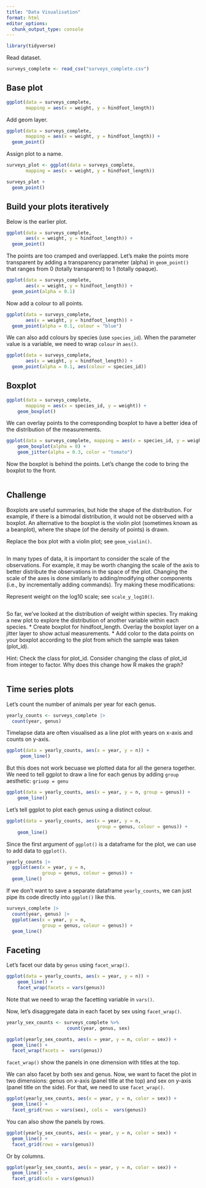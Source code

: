 ```yaml
---
title: "Data Visualisation"
format: html
editor_options: 
  chunk_output_type: console
---
```


```r
library(tidyverse)
```

Read dataset.

```r
surveys_complete <- read_csv("surveys_complete.csv")
```

## Base plot

```r
ggplot(data = surveys_complete,
       mapping = aes(x = weight, y = hindfoot_length))
```

Add geom layer.

```r
ggplot(data = surveys_complete,
       mapping = aes(x = weight, y = hindfoot_length)) +
  geom_point()
```

Assign plot to a name.

```r
surveys_plot <- ggplot(data = surveys_complete,
       mapping = aes(x = weight, y = hindfoot_length))

surveys_plot +
  geom_point()
```

## Build your plots iteratively

Below is the earlier plot.

```r
ggplot(data = surveys_complete,
       aes(x = weight, y = hindfoot_length)) +
  geom_point()
```

The points are too cramped and overlapped. Let's make the points more transparent by adding a transparency parameter (alpha) in `geom_point()` that ranges from 0 (totally transparent) to 1 (totally opaque).

```r
ggplot(data = surveys_complete,
       aes(x = weight, y = hindfoot_length)) +
  geom_point(alpha = 0.1)
```

Now add a colour to all points.

```r
ggplot(data = surveys_complete,
       aes(x = weight, y = hindfoot_length)) +
  geom_point(alpha = 0.1, colour = "blue")
```

We can also add colours by species (use `species_id`). When the parameter value is a variable, we need to wrap `colour` in `aes()`.

```r
ggplot(data = surveys_complete,
       aes(x = weight, y = hindfoot_length)) +
  geom_point(alpha = 0.1, aes(colour = species_id))
```

## Boxplot

```r
ggplot(data = surveys_complete,
       mapping = aes(x = species_id, y = weight)) +
    geom_boxplot()
```

We can overlay points to the corresponding boxplot to have a better idea of the distribution of the measurements.

```r
ggplot(data = surveys_complete, mapping = aes(x = species_id, y = weight)) +
    geom_boxplot(alpha = 0) +
    geom_jitter(alpha = 0.3, color = "tomato")
```

Now the boxplot is behind the points. Let's change the code to bring the boxplot to the front.

```r

```

## Challenge

Boxplots are useful summaries, but hide the shape of the distribution. For example, if there is a bimodal distribution, it would not be observed with a boxplot. An alternative to the boxplot is the violin plot (sometimes known as a beanplot), where the shape (of the density of points) is drawn.

Replace the box plot with a violin plot; see `geom_violin()`.

```r

```

In many types of data, it is important to consider the scale of the observations. For example, it may be worth changing the scale of the axis to better distribute the observations in the space of the plot. Changing the scale of the axes is done similarly to adding/modifying other components (i.e., by incrementally adding commands). Try making these modifications:

Represent weight on the log10 scale; see `scale_y_log10()`.

```r

```

So far, we’ve looked at the distribution of weight within species. Try making a new plot to explore the distribution of another variable within each species.
* Create boxplot for hindfoot_length. Overlay the boxplot layer on a jitter layer to show actual measurements.
* Add color to the data points on your boxplot according to the plot from which the sample was taken (plot_id).

Hint: Check the class for plot_id. Consider changing the class of plot_id from integer to factor. Why does this change how R makes the graph?

```r

```

## Time series plots

Let's count the number of animals per year for each genus.

```r
yearly_counts <- surveys_complete |> 
  count(year, genus)
```

Timelapse data are often visualised as a line plot with years on x-axis and counts on y-axis.

```r
ggplot(data = yearly_counts, aes(x = year, y = n)) +
     geom_line()
```

But this does not work becuase we plotted data for all the genera together. We need to tell ggplot to draw a line for each genus by adding `group` aesthetic: `griuop = genu`

```r
ggplot(data = yearly_counts, aes(x = year, y = n, group = genus)) +
    geom_line()
```

Let's tell ggplot to plot each genus using a distinct colour.

```r
ggplot(data = yearly_counts, aes(x = year, y = n,
                                 group = genus, colour = genus)) +
    geom_line()
```

Since the first argument of `ggplot()` is a dataframe for the plot, we can use to add data to `ggplot()`.

```r
yearly_counts |> 
  ggplot(aes(x = year, y = n,
             group = genus, colour = genus)) +
  geom_line()
```

If we don't want to save a separate dataframe `yearly_counts`, we can just pipe its code directly into `ggplot()` like this.

```r
surveys_complete |> 
  count(year, genus) |> 
  ggplot(aes(x = year, y = n,
             group = genus, colour = genus)) +
  geom_line()
```

## Faceting

Let's facet our data by `genus` using `facet_wrap()`.

```r
ggplot(data = yearly_counts, aes(x = year, y = n)) +
    geom_line() +
    facet_wrap(facets = vars(genus))
```

Note that we need to wrap the facetting variable in `vars()`.

Now, let's disaggregate data in each facet by sex using `facet_wrap()`.

```r
yearly_sex_counts <- surveys_complete %>%
                      count(year, genus, sex)

ggplot(yearly_sex_counts, aes(x = year, y = n, color = sex)) +
  geom_line() +
  facet_wrap(facets =  vars(genus))
```

`facet_wrap()` show the panels in one dimension with titles at the top.

We can also facet by both sex and genus. Now, we want to facet the plot in two dimensions: genus on x-axis (panel title at the top) and sex on y-axis (panel title on the side). For that, we need to use `facet_wrap()`.

```r
ggplot(yearly_sex_counts, aes(x = year, y = n, color = sex)) +
  geom_line() +
  facet_grid(rows = vars(sex), cols =  vars(genus))
```

You can also show the panels by rows.

```r
ggplot(yearly_sex_counts, aes(x = year, y = n, color = sex)) +
  geom_line() +
  facet_grid(rows = vars(genus))
```

Or by columns.

```r
ggplot(yearly_sex_counts, aes(x = year, y = n, color = sex)) +
  geom_line() +
  facet_grid(cols = vars(genus))
```



